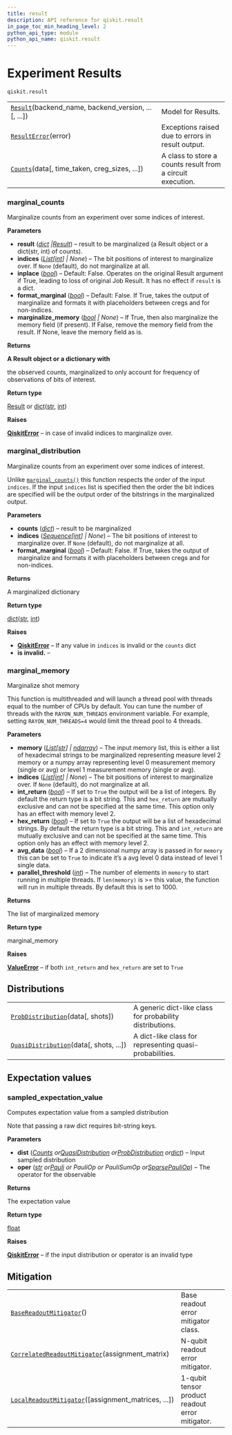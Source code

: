 ```yaml
---
title: result
description: API reference for qiskit.result
in_page_toc_min_heading_level: 2
python_api_type: module
python_api_name: qiskit.result
---
```


<span id="module-qiskit.result" />

<span id="qiskit-result" />

<span id="experiment-results-qiskit-result" />

# Experiment Results

<span id="module-qiskit.result" />

`qiskit.result`

|                                                                                                       |                                                            |
| ----------------------------------------------------------------------------------------------------- | ---------------------------------------------------------- |
| [`Result`](qiskit.result.Result "qiskit.result.Result")(backend\_name, backend\_version, ...\[, ...]) | Model for Results.                                         |
| [`ResultError`](qiskit.result.ResultError "qiskit.result.ResultError")(error)                         | Exceptions raised due to errors in result output.          |
| [`Counts`](qiskit.result.Counts "qiskit.result.Counts")(data\[, time\_taken, creg\_sizes, ...])       | A class to store a counts result from a circuit execution. |

### marginal\_counts

<Function id="qiskit.result.marginal_counts" name="marginal_counts" github="https://github.com/qiskit/qiskit/tree/main/qiskit/result/utils.py" signature="qiskit.result.marginal_counts(result, indices=None, inplace=False, format_marginal=False, marginalize_memory=True)">
  Marginalize counts from an experiment over some indices of interest.

  **Parameters**

  *   **result** ([*dict*](https://docs.python.org/3/library/stdtypes.html#dict "(in Python v3.12)")  *|*[*Result*](qiskit.result.Result "qiskit.result.result.Result")) – result to be marginalized (a Result object or a dict(str, int) of counts).
  *   **indices** ([*List*](https://docs.python.org/3/library/typing.html#typing.List "(in Python v3.12)")*\[*[*int*](https://docs.python.org/3/library/functions.html#int "(in Python v3.12)")*] | None*) – The bit positions of interest to marginalize over. If `None` (default), do not marginalize at all.
  *   **inplace** ([*bool*](https://docs.python.org/3/library/functions.html#bool "(in Python v3.12)")) – Default: False. Operates on the original Result argument if True, leading to loss of original Job Result. It has no effect if `result` is a dict.
  *   **format\_marginal** ([*bool*](https://docs.python.org/3/library/functions.html#bool "(in Python v3.12)")) – Default: False. If True, takes the output of marginalize and formats it with placeholders between cregs and for non-indices.
  *   **marginalize\_memory** ([*bool*](https://docs.python.org/3/library/functions.html#bool "(in Python v3.12)") *| None*) – If True, then also marginalize the memory field (if present). If False, remove the memory field from the result. If None, leave the memory field as is.

  **Returns**

  **A Result object or a dictionary with**

  the observed counts, marginalized to only account for frequency of observations of bits of interest.

  **Return type**

  [Result](qiskit.result.Result "qiskit.result.Result") or [dict](https://docs.python.org/3/library/stdtypes.html#dict "(in Python v3.12)")([str](https://docs.python.org/3/library/stdtypes.html#str "(in Python v3.12)"), [int](https://docs.python.org/3/library/functions.html#int "(in Python v3.12)"))

  **Raises**

  [**QiskitError**](exceptions#qiskit.exceptions.QiskitError "qiskit.exceptions.QiskitError") – in case of invalid indices to marginalize over.
</Function>

### marginal\_distribution

<Function id="qiskit.result.marginal_distribution" name="marginal_distribution" github="https://github.com/qiskit/qiskit/tree/main/qiskit/result/utils.py" signature="qiskit.result.marginal_distribution(counts, indices=None, format_marginal=False)">
  Marginalize counts from an experiment over some indices of interest.

  Unlike [`marginal_counts()`](#qiskit.result.marginal_counts "qiskit.result.marginal_counts") this function respects the order of the input `indices`. If the input `indices` list is specified then the order the bit indices are specified will be the output order of the bitstrings in the marginalized output.

  **Parameters**

  *   **counts** ([*dict*](https://docs.python.org/3/library/stdtypes.html#dict "(in Python v3.12)")) – result to be marginalized
  *   **indices** ([*Sequence*](https://docs.python.org/3/library/typing.html#typing.Sequence "(in Python v3.12)")*\[*[*int*](https://docs.python.org/3/library/functions.html#int "(in Python v3.12)")*] | None*) – The bit positions of interest to marginalize over. If `None` (default), do not marginalize at all.
  *   **format\_marginal** ([*bool*](https://docs.python.org/3/library/functions.html#bool "(in Python v3.12)")) – Default: False. If True, takes the output of marginalize and formats it with placeholders between cregs and for non-indices.

  **Returns**

  A marginalized dictionary

  **Return type**

  [dict](https://docs.python.org/3/library/stdtypes.html#dict "(in Python v3.12)")([str](https://docs.python.org/3/library/stdtypes.html#str "(in Python v3.12)"), [int](https://docs.python.org/3/library/functions.html#int "(in Python v3.12)"))

  **Raises**

  *   [**QiskitError**](exceptions#qiskit.exceptions.QiskitError "qiskit.exceptions.QiskitError") – If any value in `indices` is invalid or the `counts` dict
  *   **is invalid.** –
</Function>

### marginal\_memory

<Function id="qiskit.result.marginal_memory" name="marginal_memory" github="https://github.com/qiskit/qiskit/tree/main/qiskit/result/utils.py" signature="qiskit.result.marginal_memory(memory, indices=None, int_return=False, hex_return=False, avg_data=False, parallel_threshold=1000)">
  Marginalize shot memory

  This function is multithreaded and will launch a thread pool with threads equal to the number of CPUs by default. You can tune the number of threads with the `RAYON_NUM_THREADS` environment variable. For example, setting `RAYON_NUM_THREADS=4` would limit the thread pool to 4 threads.

  **Parameters**

  *   **memory** ([*List*](https://docs.python.org/3/library/typing.html#typing.List "(in Python v3.12)")*\[*[*str*](https://docs.python.org/3/library/stdtypes.html#str "(in Python v3.12)")*] |* [*ndarray*](https://numpy.org/doc/stable/reference/generated/numpy.ndarray.html#numpy.ndarray "(in NumPy v1.26)")) – The input memory list, this is either a list of hexadecimal strings to be marginalized representing measure level 2 memory or a numpy array representing level 0 measurement memory (single or avg) or level 1 measurement memory (single or avg).
  *   **indices** ([*List*](https://docs.python.org/3/library/typing.html#typing.List "(in Python v3.12)")*\[*[*int*](https://docs.python.org/3/library/functions.html#int "(in Python v3.12)")*] | None*) – The bit positions of interest to marginalize over. If `None` (default), do not marginalize at all.
  *   **int\_return** ([*bool*](https://docs.python.org/3/library/functions.html#bool "(in Python v3.12)")) – If set to `True` the output will be a list of integers. By default the return type is a bit string. This and `hex_return` are mutually exclusive and can not be specified at the same time. This option only has an effect with memory level 2.
  *   **hex\_return** ([*bool*](https://docs.python.org/3/library/functions.html#bool "(in Python v3.12)")) – If set to `True` the output will be a list of hexadecimal strings. By default the return type is a bit string. This and `int_return` are mutually exclusive and can not be specified at the same time. This option only has an effect with memory level 2.
  *   **avg\_data** ([*bool*](https://docs.python.org/3/library/functions.html#bool "(in Python v3.12)")) – If a 2 dimensional numpy array is passed in for `memory` this can be set to `True` to indicate it’s a avg level 0 data instead of level 1 single data.
  *   **parallel\_threshold** ([*int*](https://docs.python.org/3/library/functions.html#int "(in Python v3.12)")) – The number of elements in `memory` to start running in multiple threads. If `len(memory)` is >= this value, the function will run in multiple threads. By default this is set to 1000.

  **Returns**

  The list of marginalized memory

  **Return type**

  marginal\_memory

  **Raises**

  [**ValueError**](https://docs.python.org/3/library/exceptions.html#ValueError "(in Python v3.12)") – if both `int_return` and `hex_return` are set to `True`
</Function>

## Distributions

|                                                                                                               |                                                          |
| ------------------------------------------------------------------------------------------------------------- | -------------------------------------------------------- |
| [`ProbDistribution`](qiskit.result.ProbDistribution "qiskit.result.ProbDistribution")(data\[, shots])         | A generic dict-like class for probability distributions. |
| [`QuasiDistribution`](qiskit.result.QuasiDistribution "qiskit.result.QuasiDistribution")(data\[, shots, ...]) | A dict-like class for representing quasi-probabilities.  |

## Expectation values

### sampled\_expectation\_value

<Function id="qiskit.result.sampled_expectation_value" name="sampled_expectation_value" github="https://github.com/qiskit/qiskit/tree/main/qiskit/result/sampled_expval.py" signature="qiskit.result.sampled_expectation_value(dist, oper)">
  Computes expectation value from a sampled distribution

  Note that passing a raw dict requires bit-string keys.

  **Parameters**

  *   **dist** ([*Counts*](qiskit.result.Counts "qiskit.result.Counts")  *or*[*QuasiDistribution*](qiskit.result.QuasiDistribution "qiskit.result.QuasiDistribution")  *or*[*ProbDistribution*](qiskit.result.ProbDistribution "qiskit.result.ProbDistribution")  *or*[*dict*](https://docs.python.org/3/library/stdtypes.html#dict "(in Python v3.12)")) – Input sampled distribution
  *   **oper** ([*str*](https://docs.python.org/3/library/stdtypes.html#str "(in Python v3.12)")  *or*[*Pauli*](qiskit.quantum_info.Pauli "qiskit.quantum_info.Pauli")  *or PauliOp or PauliSumOp or*[*SparsePauliOp*](qiskit.quantum_info.SparsePauliOp "qiskit.quantum_info.SparsePauliOp")) – The operator for the observable

  **Returns**

  The expectation value

  **Return type**

  [float](https://docs.python.org/3/library/functions.html#float "(in Python v3.12)")

  **Raises**

  [**QiskitError**](exceptions#qiskit.exceptions.QiskitError "qiskit.exceptions.QiskitError") – if the input distribution or operator is an invalid type
</Function>

## Mitigation

|                                                                                                                                         |                                                 |
| --------------------------------------------------------------------------------------------------------------------------------------- | ----------------------------------------------- |
| [`BaseReadoutMitigator`](qiskit.result.BaseReadoutMitigator "qiskit.result.BaseReadoutMitigator")()                                     | Base readout error mitigator class.             |
| [`CorrelatedReadoutMitigator`](qiskit.result.CorrelatedReadoutMitigator "qiskit.result.CorrelatedReadoutMitigator")(assignment\_matrix) | N-qubit readout error mitigator.                |
| [`LocalReadoutMitigator`](qiskit.result.LocalReadoutMitigator "qiskit.result.LocalReadoutMitigator")(\[assignment\_matrices, ...])      | 1-qubit tensor product readout error mitigator. |

